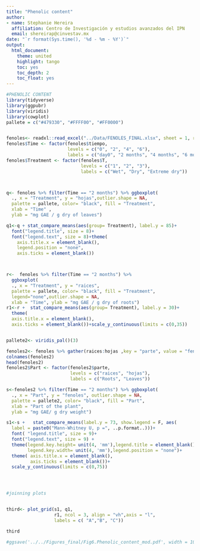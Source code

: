 ```yaml
---
title: "Phenolic content"
author: 
- name: Stephanie Hereira
  affiliation: Centro de Investigación y estudios avanzados del IPN
  email: shereirap@cinvestav.mx
date: "`r format(Sys.time(), '%d - %m - %Y')`"
output:
  html_document:
    theme: united
    highlight: tango
    toc: yes
    toc_depth: 2
    toc_float: yes
---
```


```r
#PHENOLIC CONTENT
library(tidyverse)
library(ggpubr)
library(viridis)
library(cowplot)
pallete = c("#479330", "#FFFF00", "#FF0000")


fenoles<- readxl::read_excel("../Data/FENOLES_FINAL.xlsx", sheet = 1, range = "A1:G82")
fenoles$Time <- factor(fenoles$tiempo,
                       levels = c("0", "2", "4", "6"),
                       labels = c("day0", "2 months", "4 months", "6 months"))
fenoles$Treatment <- factor(fenoles$T,
                            levels = c("1", "2", "3"),
                            labels = c("Wet", "Dry", "Extreme dry"))



q<- fenoles %>% filter(Time == "2 months") %>% ggboxplot(
  ., x = "Treatment", y = "hojas",outlier.shape = NA,
  palette = pallete, color= "black", fill = "Treatment", 
  xlab = "Time" , 
  ylab = "mg GAE / g dry of leaves")

q1<-q + stat_compare_means(aes(group= Treatment), label.y = 85)+ 
  font("legend.title", size = 8)+
  font("legend.text", size = 8)+theme(
    axis.title.x = element_blank(), 
    legend.position = "none",
    axis.ticks = element_blank())



r<-  fenoles %>% filter(Time == "2 months") %>% 
  ggboxplot(
  ., x = "Treatment", y = "raices", 
  palette = pallete, color= "black", fill = "Treatment",
  legend="none",outlier.shape = NA,
  xlab = "Time", ylab = "mg GAE / g dry of roots")
r1<-r +  stat_compare_means(aes(group= Treatment), label.y = 30)+
  theme(
  axis.title.x = element_blank(), 
  axis.ticks = element_blank())+scale_y_continuous(limits = c(0,35))


pallete2<- viridis_pal()(3)

fenoles2<- fenoles %>% gather(raices:hojas ,key = "parte", value = "fenoles")
colnames(fenoles2)
head(fenoles2)
fenoles2$Part <- factor(fenoles2$parte,
                        levels = c("raices", "hojas"),
                        labels = c("Roots", "Leaves"))

s<-fenoles2 %>% filter(Time == "2 months") %>% ggboxplot(
  ., x = "Part", y = "fenoles", outlier.shape = NA,
  palette = pallete2, color= "black", fill = "Part",
  xlab = "Part of the plant", 
  ylab = "mg GAE/ g dry weight")

s1<-s +   stat_compare_means(label.y = 73, show.legend = F, aes(
  label = paste0("Mann-Whitney U, p =", ..p.format..)))+ 
  font( "legend.title", size = 9)+
  font("legend.text", size = 9) +
  theme(legend.key.height= unit(4, 'mm'),legend.title = element_blank(),
        legend.key.width= unit(4, 'mm'),legend.position = "none")+
  theme( axis.title.x = element_blank(), 
         axis.ticks = element_blank())+
  scale_y_continuous(limits = c(0,75))




#joinning plots


third<- plot_grid(s1, q1,
                  r1, ncol = 3, align = "vh",axis = "l",
                  labels = c( "A","B", "C"))

third

#ggsave('../../Figures_final/Fig6.Phenolic_content_mod.pdf', width = 10, height = 5, dpi = 300, plot = third)


```

